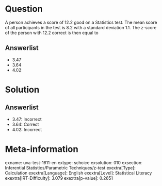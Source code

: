 Question
========

A person achieves a score of 12.2 good on a Statistics test. The mean score of all participants in the test is 8.2 with a standard deviation 1.1. The z-score of the person with 12.2 correct is then equal to

Answerlist
----------

* 3.47
* 3.64
* 4.02

Solution
========

Answerlist
----------

* 3.47: Incorrect
* 3.64: Correct
* 4.02: Incorrect

Meta-information
================
exname: uva-test-1611-en
extype: schoice
exsolution: 010
exsection: Inferential Statistics/Parametric Techniques/z-test
exextra[Type]: Calculation
exextra[Language]: English
exextra[Level]: Statistical Literacy
exextra[IRT-Difficulty]: 3.079
exextra[p-value]: 0.2651
